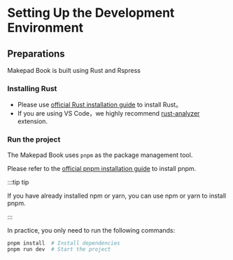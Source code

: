 # Setting Up the Development Environment


## Preparations

Makepad Book is built using Rust and Rspress

### Installing Rust

- Please use [official Rust installation guide](https://www.rust-lang.org/tools/install) to install Rust。
- If you are using VS Code，we highly recommend [rust-analyzer](https://marketplace.visualstudio.com/items?itemName=rust-lang.rust-analyzer) extension.

### Run the project

The Makepad Book uses `pnpm` as the package management tool.

Please refer to the [official pnpm installation guide](https://pnpm.io/zh/installation) to install pnpm.

:::tip tip

If you have already installed npm or yarn, you can use npm or yarn to install pnpm.

<PackageManagerTabs command="install -g pnpm" />

:::

In practice, you only need to run the following commands:


```bash
pnpm install  # Install dependencies
pnpm run dev  # Start the project
```